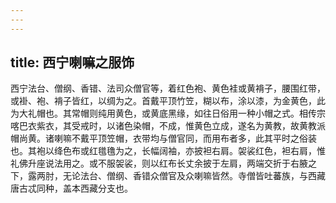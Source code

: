 ```yaml
---
---
---
```

title: 西宁喇嘛之服饰
---



西宁法台、僧纲、香错、法司众僧官等，着红色袍、黄色袿或黄褙子，腰围红带，或褂、袍、褙子皆红，以绸为之。首戴平顶竹笠，糊以布，涂以漆，为金黄色，此为大礼帽也。其常帽则纯用黄色，或黄底黑缘，如往日俗用一种小帽之式。相传宗喀巴衣紫衣，其受戒时，以诸色染帽，不成，惟黄色立成，遂名为黄教，故黄教派帽尚黄。诸喇嘛不戴平顶笠帽，衣带均与僧官同，而用布者多，此其平时之俗装也。其袍以绛色布或红氆氇为之，长幅阔袖，亦披袒右肩。袈裟红色，袒右肩，惟礼佛升座说法用之。或不服袈裟，则以红布长丈余披于左肩，两端交折于右腋之下，露两肘，无论法台、僧纲、香错众僧官及众喇嘛皆然。寺僧皆吐蕃族，与西藏唐古忒同种，盖本西藏分支也。